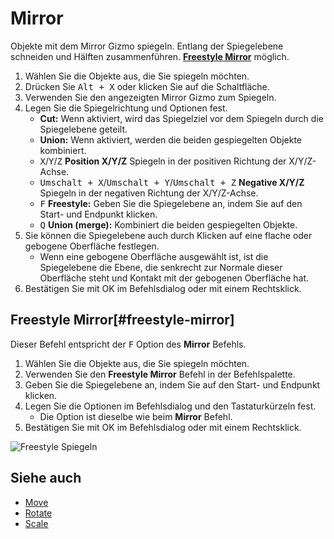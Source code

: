 
# Mirror

<Reference shortcut="Alt + X" command="Mirror" button="Links von der Befehlsleiste" />

Objekte mit dem Mirror Gizmo spiegeln. Entlang der Spiegelebene schneiden und Hälften zusammenführen. [**Freestyle Mirror**](#freestyle-mirror) möglich.

1. Wählen Sie die Objekte aus, die Sie spiegeln möchten.
2. Drücken Sie <kbd>Alt + X</kbd> oder klicken Sie auf die Schaltfläche.
3. Verwenden Sie den angezeigten Mirror Gizmo zum Spiegeln.
4. Legen Sie die Spiegelrichtung und Optionen fest.
   - **Cut:** Wenn aktiviert, wird das Spiegelziel vor dem Spiegeln durch die Spiegelebene geteilt.
   - **Union:** Wenn aktiviert, werden die beiden gespiegelten Objekte kombiniert.
   - <kbd>X</kbd>/<kbd>Y</kbd>/<kbd>Z</kbd> **Position X/Y/Z** Spiegeln in der positiven Richtung der X/Y/Z-Achse.
   - <kbd>Umschalt + X</kbd>/<kbd>Umschalt + Y</kbd>/<kbd>Umschalt + Z</kbd> **Negative X/Y/Z** Spiegeln in der negativen Richtung der X/Y/Z-Achse.
   - <kbd>F</kbd> **Freestyle:** Geben Sie die Spiegelebene an, indem Sie auf den Start- und Endpunkt klicken.
   - <kbd>Q</kbd> **Union (merge):** Kombiniert die beiden gespiegelten Objekte.
5. Sie können die Spiegelebene auch durch Klicken auf eine flache oder gebogene Oberfläche festlegen.
   - Wenn eine gebogene Oberfläche ausgewählt ist, ist die Spiegelebene die Ebene, die senkrecht zur Normale dieser Oberfläche steht und Kontakt mit der gebogenen Oberfläche hat.
6. Bestätigen Sie mit OK im Befehlsdialog oder mit einem Rechtsklick.

## Freestyle Mirror[#freestyle-mirror]

Dieser Befehl entspricht der <kbd>F</kbd> Option des **Mirror** Befehls.

1. Wählen Sie die Objekte aus, die Sie spiegeln möchten.
2. Verwenden Sie den **Freestyle Mirror** Befehl in der Befehlspalette.
3. Geben Sie die Spiegelebene an, indem Sie auf den Start- und Endpunkt klicken.
4. Legen Sie die Optionen im Befehlsdialog und den Tastaturkürzeln fest.
   - Die Option ist dieselbe wie beim **Mirror** Befehl.
5. Bestätigen Sie mit OK im Befehlsdialog oder mit einem Rechtsklick.

![Freestyle Spiegeln](/img/freestyle-mirror.gif)

## Siehe auch
- [Move](./move)
- [Rotate](./rotate)
- [Scale](./scale)